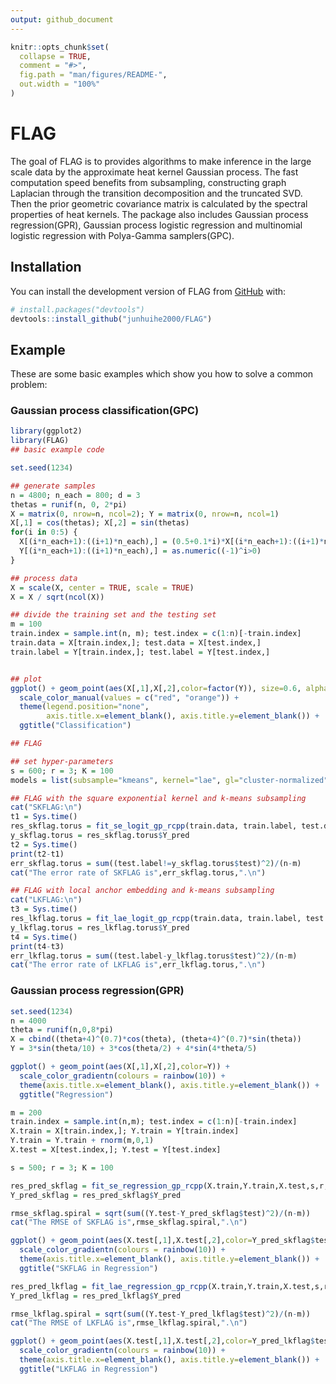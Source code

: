 ```yaml
---
output: github_document
---
```


<!-- README.md is generated from README.Rmd. Please edit that file -->

```r
knitr::opts_chunk$set(
  collapse = TRUE,
  comment = "#>",
  fig.path = "man/figures/README-",
  out.width = "100%"
)
```

# FLAG

<!-- badges: start -->
<!-- badges: end -->

The goal of FLAG is to provides algorithms to make inference
in the large scale data by the approximate heat kernel Gaussian process. The fast computation speed
benefits from subsampling, constructing graph Laplacian through the transition decomposition
and the truncated SVD. Then the prior geometric covariance matrix is calculated by 
the spectral properties of heat kernels. The package also includes Gaussian process regression(GPR), Gaussian process logistic regression and multinomial logistic regression with Polya-Gamma samplers(GPC).

## Installation

You can install the development version of FLAG from [GitHub](https://github.com/) with:

``` r
# install.packages("devtools")
devtools::install_github("junhuihe2000/FLAG")
```

## Example

These are some basic examples which show you how to solve a common problem:

### Gaussian process classification(GPC)

```r
library(ggplot2)
library(FLAG)
## basic example code

set.seed(1234)
```

```r
## generate samples
n = 4800; n_each = 800; d = 3
thetas = runif(n, 0, 2*pi)
X = matrix(0, nrow=n, ncol=2); Y = matrix(0, nrow=n, ncol=1)
X[,1] = cos(thetas); X[,2] = sin(thetas)
for(i in 0:5) {
  X[(i*n_each+1):((i+1)*n_each),] = (0.5+0.1*i)*X[(i*n_each+1):((i+1)*n_each),]
  Y[(i*n_each+1):((i+1)*n_each),] = as.numeric((-1)^i>0)
}

## process data
X = scale(X, center = TRUE, scale = TRUE)
X = X / sqrt(ncol(X))

## divide the training set and the testing set
m = 100
train.index = sample.int(n, m); test.index = c(1:n)[-train.index]
train.data = X[train.index,]; test.data = X[test.index,]
train.label = Y[train.index,]; test.label = Y[test.index,]


## plot
ggplot() + geom_point(aes(X[,1],X[,2],color=factor(Y)), size=0.6, alpha=0.6) +
  scale_color_manual(values = c("red", "orange")) + 
  theme(legend.position="none", 
        axis.title.x=element_blank(), axis.title.y=element_blank()) +
  ggtitle("Classification")
```

```r
## FLAG

## set hyper-parameters
s = 600; r = 3; K = 100
models = list(subsample="kmeans", kernel="lae", gl="cluster-normalized", root=TRUE)
```

```r
## FLAG with the square exponential kernel and k-means subsampling
cat("SKFLAG:\n")
t1 = Sys.time()
res_skflag.torus = fit_se_logit_gp_rcpp(train.data, train.label, test.data, s, r, K, models = models)
y_skflag.torus = res_skflag.torus$Y_pred
t2 = Sys.time()
print(t2-t1)
err_skflag.torus = sum((test.label!=y_skflag.torus$test)^2)/(n-m)
cat("The error rate of SKFLAG is",err_skflag.torus,".\n")
```

```r
## FLAG with local anchor embedding and k-means subsampling
cat("LKFLAG:\n")
t3 = Sys.time()
res_lkflag.torus = fit_lae_logit_gp_rcpp(train.data, train.label, test.data, s, r, K, models = models)
y_lkflag.torus = res_lkflag.torus$Y_pred
t4 = Sys.time()
print(t4-t3)
err_lkflag.torus = sum((test.label-y_lkflag.torus$test)^2)/(n-m)
cat("The error rate of LKFLAG is",err_lkflag.torus,".\n")
```


### Gaussian process regression(GPR)

```r
set.seed(1234)
n = 4000
theta = runif(n,0,8*pi)
X = cbind((theta+4)^(0.7)*cos(theta), (theta+4)^(0.7)*sin(theta))
Y = 3*sin(theta/10) + 3*cos(theta/2) + 4*sin(4*theta/5)

ggplot() + geom_point(aes(X[,1],X[,2],color=Y)) +
  scale_color_gradientn(colours = rainbow(10)) +
  theme(axis.title.x=element_blank(), axis.title.y=element_blank()) +
  ggtitle("Regression")
```

```r
m = 200
train.index = sample.int(n,m); test.index = c(1:n)[-train.index]
X.train = X[train.index,]; Y.train = Y[train.index]
Y.train = Y.train + rnorm(m,0,1)
X.test = X[test.index,]; Y.test = Y[test.index]
```

```r
s = 500; r = 3; K = 100
```

```r
res_pred_skflag = fit_se_regression_gp_rcpp(X.train,Y.train,X.test,s,r,K,models=models)
Y_pred_skflag = res_pred_skflag$Y_pred
```

```r
rmse_skflag.spiral = sqrt(sum((Y.test-Y_pred_skflag$test)^2)/(n-m))
cat("The RMSE of SKFLAG is",rmse_skflag.spiral,".\n")
```

```r
ggplot() + geom_point(aes(X.test[,1],X.test[,2],color=Y_pred_skflag$test)) +
  scale_color_gradientn(colours = rainbow(10)) +
  theme(axis.title.x=element_blank(), axis.title.y=element_blank()) +
  ggtitle("SKFLAG in Regression")
```

```r
res_pred_lkflag = fit_lae_regression_gp_rcpp(X.train,Y.train,X.test,s,r,K,models=models)
Y_pred_lkflag = res_pred_lkflag$Y_pred
```


```r
rmse_lkflag.spiral = sqrt(sum((Y.test-Y_pred_lkflag$test)^2)/(n-m))
cat("The RMSE of LKFLAG is",rmse_lkflag.spiral,".\n")
```

```r
ggplot() + geom_point(aes(X.test[,1],X.test[,2],color=Y_pred_lkflag$test)) +
  scale_color_gradientn(colours = rainbow(10)) +
  theme(axis.title.x=element_blank(), axis.title.y=element_blank()) +
  ggtitle("LKFLAG in Regression")
```
